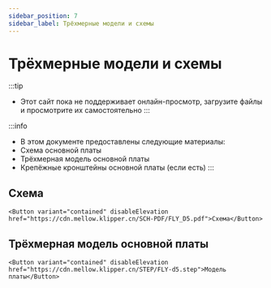 ```yaml
---
sidebar_position: 7
sidebar_label: Трёхмерные модели и схемы
---
```





# Трёхмерные модели и схемы


:::tip
* Этот сайт пока не поддерживает онлайн-просмотр, загрузите файлы и просмотрите их самостоятельно
:::

:::info
* В этом документе предоставлены следующие материалы:
* Схема основной платы
* Трёхмерная модель основной платы
* Крепёжные кронштейны основной платы (если есть)
:::

## Схема

    <Button variant="contained" disableElevation href="https://cdn.mellow.klipper.cn/SCH-PDF/FLY_D5.pdf">Схема</Button>


## Трёхмерная модель основной платы

    <Button variant="contained" disableElevation href="https://cdn.mellow.klipper.cn/STEP/FLY-d5.step">Модель платы</Button>
